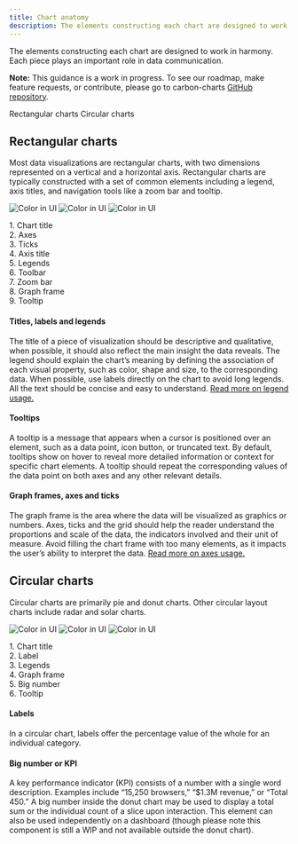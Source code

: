 ```yaml
---
title: Chart anatomy
description: The elements constructing each chart are designed to work in harmony. Each piece plays an important role in data communication.
---
```


<PageDescription>

The elements constructing each chart are designed to work in harmony. Each piece plays an important role in data communication.

</PageDescription>

<InlineNotification>

**Note:** This guidance is a work in progress. To see our roadmap, make feature requests, or contribute, please go to carbon-charts [GitHub repository](https://github.com/carbon-design-system/carbon-charts).

</InlineNotification>

<AnchorLinks>

<AnchorLink>Rectangular charts</AnchorLink>
<AnchorLink>Circular charts</AnchorLink>

</AnchorLinks>

## Rectangular charts

Most data visualizations are rectangular charts, with two dimensions represented on a vertical and a horizontal axis. Rectangular charts are typically constructed with a set of common elements including a legend, axis titles, and navigation tools like a zoom bar and tooltip.

<Row>
<Column  colLg={8} colMd={8} colSm={4}>
<ArtDirection>

![Color in UI](images/chart-anatomy-1sm.png)
![Color in UI](images/chart-anatomy-1.png)
![Color in UI](images/chart-anatomy-1.png)

</ArtDirection>

<Caption></Caption>
</Column>

<Column colLg={2} colMd={2} colSm={2} offsetLg={1}>
  <Aside>
    1. Chart title<br/>
    2. Axes<br/>
    3. Ticks<br/>
    4. Axis title<br/>
    5. Legends<br/>
    6. Toolbar<br/>
    7. Zoom bar<br/>
    8. Graph frame<br/>
    9. Tooltip<br/>
  </Aside>
</Column>
</Row>

#### Titles, labels and legends

The title of a piece of visualization should be descriptive and qualitative, when possible, it should also reflect the main insight the data reveals. The legend should explain the chart’s meaning by defining the association of each visual property, such as color, shape and size, to the corresponding data. When possible, use labels directly on the chart to avoid long legends. All the text should be concise and easy to understand. [Read more on legend usage.](../data-visualization/legends)

#### Tooltips

A tooltip is a message that appears when a cursor is positioned over an element, such as a data point, icon button, or truncated text. By default, tooltips show on hover to reveal more detailed information or context for specific chart elements. A tooltip should repeat the corresponding values of the data point on both axes and any other relevant details.

#### Graph frames, axes and ticks

The graph frame is the area where the data will be visualized as graphics or numbers. Axes, ticks and the grid should help the reader understand the proportions and scale of the data, the indicators involved and their unit of measure. Avoid filling the chart frame with too many elements, as it impacts the user’s ability to interpret the data. [Read more on axes usage.](../data-visualization/axes-and-labels)

## Circular charts

Circular charts are primarily pie and donut charts. Other circular layout charts include radar and solar charts.

<Row>
<Column  colLg={8} colMd={8} colSm={4}>
<ArtDirection>

![Color in UI](images/chart-anatomy-2sm.png)
![Color in UI](images/chart-anatomy-2.png)
![Color in UI](images/chart-anatomy-2.png)

</ArtDirection>
<Caption></Caption>
</Column>

<Column colLg={2} colMd={2} colSm={2} offsetLg={1}>
  <Aside>
    1. Chart title<br/>
    2. Label<br/>
    3. Legends<br/>
    4. Graph frame<br/>
    5. Big number<br/>
    6. Tooltip<br/>
  </Aside>
</Column>
</Row>

#### Labels

In a circular chart, labels offer the percentage value of the whole for an individual category.

#### Big number or KPI

A key performance indicator (KPI) consists of a number with a single word description. Examples include “15,250 browsers,” “\$1.3M revenue,” or “Total 450.” A big number inside the donut chart may be used to display a total sum or the individual count of a slice upon interaction. This element can also be used independently on a dashboard (though please note this component is still a WIP and not available outside the donut chart).
